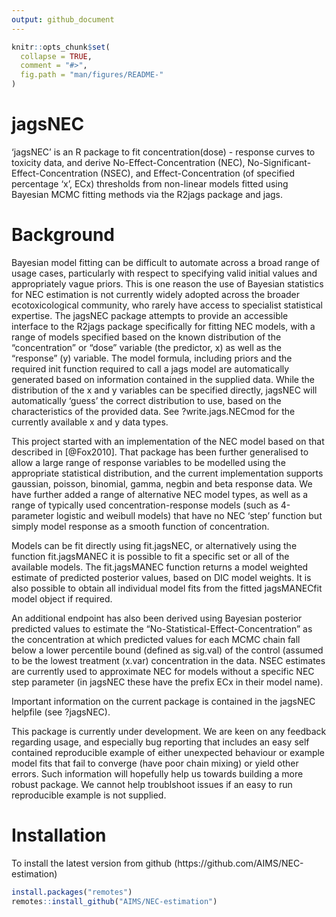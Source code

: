 ```yaml
---
output: github_document
---
```


<!-- README.md is generated from README.Rmd. Please edit that file -->

```r
knitr::opts_chunk$set(
  collapse = TRUE,
  comment = "#>",
  fig.path = "man/figures/README-"
)
```

# jagsNEC

'jagsNEC' is an R package to fit concentration(dose) - response curves to toxicity data, and derive No-Effect-Concentration (NEC), No-Significant-Effect-Concentration (NSEC), and Effect-Concentration (of specified percentage 'x', ECx) thresholds from non-linear models fitted using Bayesian MCMC fitting methods via the R2jags package and jags.

# Background

Bayesian model fitting can be difficult to automate across a broad range of usage cases, particularly with respect to specifying valid initial values and appropriately vague priors. This is one reason the use of Bayesian statistics for NEC estimation is not currently widely adopted across the broader ecotoxicological community, who rarely have access to specialist statistical expertise. The jagsNEC package attempts to provide an accessible interface to the R2jags package specifically for fitting NEC models, with a range of models specified based on the known distribution of the "concentration" or "dose" variable (the predictor, x) as well as the "response" (y) variable. The model formula, including priors and the required init function required to call a jags model are automatically generated based on information contained in the supplied data. While the distribution of the x and y variables can be specified directly, jagsNEC will automatically 'guess' the correct distribution to use, based on the characteristics of the provided data. See ?write.jags.NECmod for the currently available x and y data types.

This project started with an implementation of the NEC model based on that described in [@Fox2010]. That package has been further generalised to allow a large range of response variables to be modelled using the appropriate statistical distribution, and the current implementation supports gaussian, poisson, binomial, gamma, negbin and beta response data. We have further added a range of alternative NEC model types, as well as a range of typically used concentration-response models (such as 4-parameter logistic and weibull models) that have no NEC 'step' function but simply model response as a smooth function of concentration. 

Models can be fit directly using fit.jagsNEC, or alternatively using the function fit.jagsMANEC it is possible to fit a specific set or all of the available models. The fit.jagsMANEC function returns a model weighted estimate of predicted posterior values, based on DIC model weights. It is also possible to obtain all individual model fits from the fitted jagsMANECfit model object if required. 

An additional endpoint has also been derived using Bayesian posterior predicted values to estimate the "No-Statistical-Effect-Concentration" as the concentration at which predicted values for each MCMC chain fall below a lower percentile bound (defined as sig.val) of the control (assumed to be the lowest treatment (x.var) concentration in the data. NSEC estimates are currently used to approximate NEC for models without a specific NEC step parameter (in jagsNEC these have the prefix ECx in their model name).


Important information on the current package is contained in the jagsNEC helpfile (see ?jagsNEC).

This package is currently under development. We are keen on any feedback regarding usage, and especially bug reporting that includes an easy self contained reproducible example of either unexpected behaviour or example model fits that fail to converge (have poor chain mixing) or yield other errors. Such information will hopefully help us towards building a more robust package. We cannot help troublshoot issues if an easy to run reproducible example is not supplied.


# Installation

To install the latest version from github (https://github.com/AIMS/NEC-estimation)

```r
install.packages("remotes")
remotes::install_github("AIMS/NEC-estimation")
```
